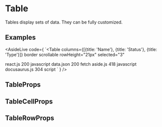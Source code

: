 
# Table

Tables display sets of data. They can be fully customized.

## Examples

<AsideLive
  code={
`<Table
  columns={[{title: 'Name'}, {title: 'Status'}, {title: 'Type'}]}
  border
  scrollable
  rowHeight="21px"
  selected="3"
>
  <TableRow id="1">
    <TableCell>react.js</TableCell>
    <TableCell>200</TableCell>
    <TableCell>javascript</TableCell>
  </TableRow>
  <TableRow id="2">
    <TableCell>data.json</TableCell>
    <TableCell>200</TableCell>
    <TableCell>fetch</TableCell>
  </TableRow>
  <TableRow id="3">
    <TableCell>aside.js</TableCell>
    <TableCell>418</TableCell>
    <TableCell>javascript</TableCell>
  </TableRow>
  <TableRow id="4">
    <TableCell>docusaurus.js</TableCell>
    <TableCell>304</TableCell>
    <TableCell>script</TableCell>
  </TableRow>
</Table>`
    }
/>

## TableProps

<ComponentProps name="Table" />

## TableCellProps

<ComponentProps name="TableCell" />

## TableRowProps

<ComponentProps name="TableRow" />
